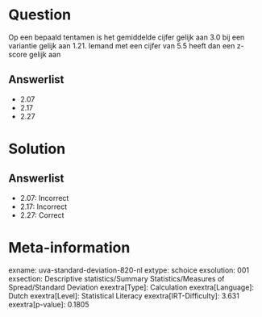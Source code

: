Question
========

Op een bepaald tentamen is het gemiddelde cijfer gelijk aan 3.0 bij een
variantie gelijk aan 1.21. Iemand met een cijfer van 5.5 heeft dan een
z-score gelijk aan

Answerlist
----------

* 2.07
* 2.17
* 2.27

Solution
========

Answerlist
----------

* 2.07: Incorrect
* 2.17: Incorrect
* 2.27: Correct

Meta-information
================
exname: uva-standard-deviation-820-nl
extype: schoice
exsolution: 001
exsection: Descriptive statistics/Summary Statistics/Measures of Spread/Standard Deviation
exextra[Type]: Calculation
exextra[Language]: Dutch
exextra[Level]: Statistical Literacy
exextra[IRT-Difficulty]: 3.631
exextra[p-value]: 0.1805
